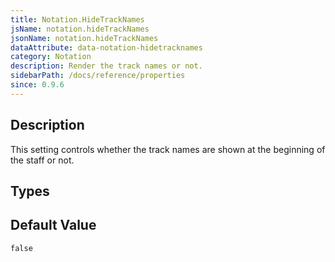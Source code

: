 ```yaml
---
title: Notation.HideTrackNames
jsName: notation.hideTrackNames
jsonName: notation.hideTrackNames
dataAttribute: data-notation-hidetracknames
category: Notation
description: Render the track names or not.
sidebarPath: /docs/reference/properties
since: 0.9.6
---
```



## Description

This setting controls whether the track names are shown at the beginning of the staff or not. 

<PropertyDescription metadata={metadata} />

## Types

<TypeTable>
    <TypeRow name="bool" />
</TypeTable>

## Default Value

`false`
